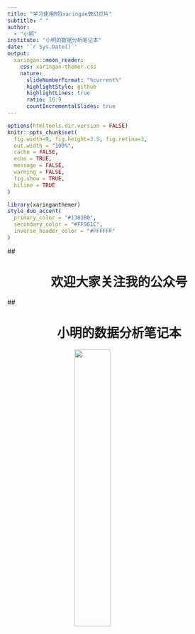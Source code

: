 ```yaml
---
title: "学习使用R包xaringan做幻灯片"
subtitle: " "  
author: 
  - "小明"
institute: "小明的数据分析笔记本"
date: '`r Sys.Date()`'
output:
  xaringan::moon_reader:
    css: xaringan-themer.css
    nature:
      slideNumberFormat: "%current%"
      highlightStyle: github
      highlightLines: true
      ratio: 16:9
      countIncrementalSlides: true
---
```


```r
options(htmltools.dir.version = FALSE)
knitr::opts_chunk$set(
  fig.width=9, fig.height=3.5, fig.retina=3,
  out.width = "100%",
  cache = FALSE,
  echo = TRUE,
  message = FALSE, 
  warning = FALSE,
  fig.show = TRUE,
  hiline = TRUE
)
```

```r
library(xaringanthemer)
style_duo_accent(
  primary_color = "#1381B0",
  secondary_color = "#FF961C",
  inverse_header_color = "#FFFFFF"
)
```
<style>
h1 {
  text-align: center;
}

img {
  display: block;
  margin-left: auto;
  margin-right: auto;
}

</style>

## <h1>欢迎大家关注我的公众号</h1>
## <h1>小明的数据分析笔记本</h1>

<img src="001.jpg" style="width:40%;">


